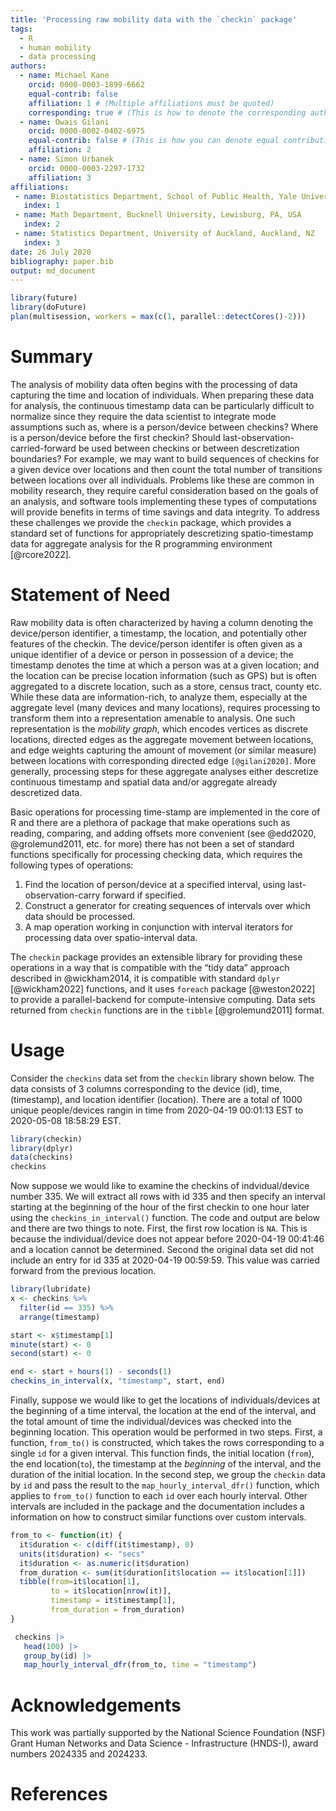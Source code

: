 ```yaml
---
title: 'Processing raw mobility data with the `checkin` package'
tags:
  - R
  - human mobility
  - data processing
authors:
  - name: Michael Kane
    orcid: 0000-0003-1899-6662
    equal-contrib: false
    affiliation: 1 # (Multiple affiliations must be quoted)
    corresponding: true # (This is how to denote the corresponding author)
  - name: Owais Gilani
    orcid: 0000-0002-0402-6975 
    equal-contrib: false # (This is how you can denote equal contributions between multiple authors)
    affiliation: 2
  - name: Simon Urbanek
    orcid: 0000-0003-2297-1732 
    affiliation: 3
affiliations:
 - name: Biostatistics Department, School of Public Health, Yale University, New Haven, CT, USA
   index: 1
 - name: Math Department, Bucknell University, Lewisburg, PA, USA
   index: 2
 - name: Statistics Department, University of Auckland, Auckland, NZ
   index: 3
date: 26 July 2020
bibliography: paper.bib
output: md_document
---
```



```r
library(future)
library(doFuture)
plan(multisession, workers = max(c(1, parallel::detectCores()-2)))
```

# Summary

The analysis of mobility data often begins with the processing of data capturing the time and location of individuals. When preparing these data for analysis, the continuous timestamp data can be particularly difficult to normalize since they require the data scientist to integrate mode assumptions such as, where is a person/device between checkins? Where is a person/device before the first checkin? Should last-observation-carried-forward be used between checkins or between descretization boundaries? For example, we may want to build sequences of checkins for a given device over locations and then count the total number of transitions between locations over all individuals.  Problems like these are common in mobility research, they require careful consideration based on the goals of an analysis, and software tools implementing these types of computations will provide benefits in terms of time savings and data integrity. To address these challenges we provide the `checkin` package, which provides a standard set of functions for appropriately descretizing spatio-timestamp data for aggregate analysis for the R programming environment [@rcore2022].


# Statement of Need

Raw mobility data is often characterized by having a column denoting the device/person identifier, a timestamp, the location, and potentially other features of the checkin. The device/person identifer is often given as a unique identifier of a device or person in possession of a device; the timestamp denotes the time at which a person was at a given location; and the location can be precise location information (such as GPS) but is often aggregated to a discrete location, such as a store, census tract, county etc. While these data are information-rich, to analyze them, especially at the aggregate level (many devices and many locations), requires processing to transform them into a representation amenable to analysis. One such representation is the _mobility graph_, which encodes vertices as discrete locations, directed edges as the aggregate movement between locations, and edge weights capturing the amount of movement (or similar measure) between locations with corresponding directed edge `[@gilani2020]`. More generally, processing steps for these aggregate analyses either descretize continuous timestamp and spatial data and/or aggregate already descretized data. 

Basic operations for processing time-stamp are implemented in the core of R and there are a plethora of package that make operations such as reading, comparing, and adding offsets more convenient (see @edd2020, @grolemund2011, etc. for more) there has not been a set of standard functions specifically for processing checking data, which requires the following types of operations:

1. Find the location of person/device at a specified interval, using last-observation-carry forward if specified.
2. Construct a generator for creating sequences of intervals over which data should be processed.
3. A map operation working in conjunction with interval iterators for processing data over spatio-interval data.

The `checkin` package provides an extensible library for providing these operations in a way that is compatible with the "tidy data" approach described in @wickham2014, it is compatible with standard `dplyr` [@wickham2022] functions, and it uses `foreach` package [@weston2022] to provide a parallel-backend for compute-intensive computing. Data sets returned from `checkin` functions are in the `tibble` [@grolemund2011] format.


# Usage

Consider the `checkins` data set from the `checkin` library shown below. The data consists of 3 columns corresponding to the device (id), time, (timestamp), and location identifier (location). There are a total of 
1000 unique people/devices rangin in time from 2020-04-19 00:01:13 EST to 2020-05-08 18:58:29 EST.

```r
library(checkin)
library(dplyr)
data(checkins)
checkins
```

Now suppose we would like to examine the checkins of indvidual/device number 335. We will extract all rows with id 335 and then specify an interval starting at the beginning of the hour of the first checkin to one hour later using the `checkins_in_interval()` function. The code and output are below and there are two things to note. First, the first row location is `NA`. This is because the individual/device does not appear before 2020-04-19 00:41:46 and a location cannot be determined. Second the original data set did not include an entry for id 335 at 2020-04-19 00:59:59. This value was carried forward from the previous location.

```r
library(lubridate)
x <- checkins %>%
  filter(id == 335) %>%
  arrange(timestamp)

start <- x$timestamp[1]
minute(start) <- 0
second(start) <- 0

end <- start + hours(1) - seconds(1)
checkins_in_interval(x, "timestamp", start, end)
```
Finally, suppose we would like to get the locations of individuals/devices at the beginning of a time interval, the location at the end of the interval, and the total amount of time the individual/devices was checked into the beginning location. This operation would be performed in two steps. First, a function, `from_to()` is constructed, which takes the rows corresponding to a single `id` for a given interval. This function finds, the initial location (`from`), the end location(`to`), the timestamp at the _beginning_ of the interval, and the duration of the initial location. In the second step, we group the `checkin` data by `id` and pass the result to the `map_hourly_interval_dfr()` function, which applies to `from_to()` function to each `id` over each hourly interval. Other intervals are included in the package and the documentation includes a information on how to construct similar functions over custom intervals.

```r
from_to <- function(it) {
  it$duration <- c(diff(it$timestamp), 0)
  units(it$duration) <- "secs"
  it$duration <- as.numeric(it$duration)
  from_duration <- sum(it$duration[it$location == it$location[1]])
  tibble(from=it$location[1],
         to = it$location[nrow(it)],
         timestamp = it$timestamp[1],
         from_duration = from_duration)
}

 checkins |>
   head(100) |>
   group_by(id) |>
   map_hourly_interval_dfr(from_to, time = "timestamp") 
```

# Acknowledgements

This work was partially supported by the National Science Foundation (NSF) Grant Human Networks and Data Science - Infrastructure (HNDS-I), award numbers 2024335 and 2024233.

# References
